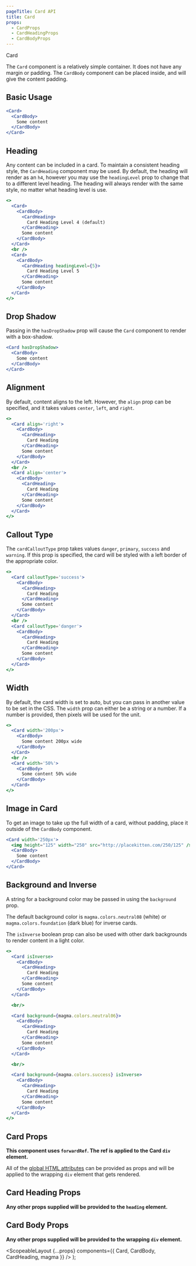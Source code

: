 ```yaml
---
pageTitle: Card API
title: Card
props:
  - CardProps
  - CardHeadingProps
  - CardBodyProps
---
```



<DocsHeading to="/design/card/" type="design">
  Card
</DocsHeading>

The `Card` component is a relatively simple container. It does not have any margin or padding.
The `CardBody` component can be placed inside, and will give the content padding.

## Basic Usage

```.jsx
<Card>
  <CardBody>
    Some content
  </CardBody>
</Card>
```

## Heading

Any content can be included in a card. To maintain a consistent heading style, the `CardHeading` component may be used.
By default, the heading will render as an `h4`, however you may use the `headingLevel` prop to change that to a different level heading.
The heading will always render with the same style, no matter what heading level is use.

```.jsx
<>
  <Card>
    <CardBody>
      <CardHeading>
        Card Heading Level 4 (default)
      </CardHeading>
      Some content
    </CardBody>
  </Card>
  <br />
  <Card>
    <CardBody>
      <CardHeading headingLevel={5}>
        Card Heading Level 5
      </CardHeading>
      Some content
    </CardBody>
  </Card>
</>
```

## Drop Shadow

Passing in the `hasDropShadow` prop will cause the `Card` component to render with a box-shadow.

```.jsx
<Card hasDropShadow>
  <CardBody>
    Some content
  </CardBody>
</Card>
```

## Alignment

By default, content aligns to the left. However, the `align` prop can be specified, and it takes values `center`, `left`, and `right`.

```.jsx
<>
  <Card align='right'>
    <CardBody>
      <CardHeading>
        Card Heading
      </CardHeading>
      Some content
    </CardBody>
  </Card>
  <br />
  <Card align='center'>
    <CardBody>
      <CardHeading>
        Card Heading
      </CardHeading>
      Some content
    </CardBody>
  </Card>
</>
```

## Callout Type

The `cardCalloutType` prop takes values `danger`, `primary`, `success` and `warning`. If this prop is specified, the card will be styled
with a left border of the appropriate color.

```.jsx
<>
  <Card calloutType='success'>
    <CardBody>
      <CardHeading>
        Card Heading
      </CardHeading>
      Some content
    </CardBody>
  </Card>
  <br />
  <Card calloutType='danger'>
    <CardBody>
      <CardHeading>
        Card Heading
      </CardHeading>
      Some content
    </CardBody>
  </Card>
</>
```

## Width

By default, the card width is set to auto, but you can pass in another value to be set in the CSS.
The `width` prop can either be a string or a number. If a number is provided, then pixels will be used for the unit.

```.jsx
<>
  <Card width='200px'>
    <CardBody>
      Some content 200px wide
    </CardBody>
  </Card>
  <br />
  <Card width='50%'>
    <CardBody>
      Some content 50% wide
    </CardBody>
  </Card>
</>
```

## Image in Card

To get an image to take up the full width of a card, without padding, place it outside of the `CardBody` component.

```.jsx
<Card width='250px'>
  <img height="125" width="250" src="http://placekitten.com/250/125" />
  <CardBody>
    Some content
  </CardBody>
</Card>
```

## Background and Inverse

A string for a background color may be passed in using the `background` prop.

The default background color is `magma.colors.neutral08` (white) or `magma.colors.foundation` (dark blue) for inverse cards.

The `isInverse` boolean prop can also be used with other dark backgrounds to render content in a light color.

```.jsx
<>
  <Card isInverse>
    <CardBody>
      <CardHeading>
        Card Heading
      </CardHeading>
      Some content
    </CardBody>
  </Card>

  <br/>

  <Card background={magma.colors.neutral06}>
    <CardBody>
      <CardHeading>
        Card Heading
      </CardHeading>
      Some content
    </CardBody>
  </Card>

  <br/>

  <Card background={magma.colors.success} isInverse>
    <CardBody>
      <CardHeading>
        Card Heading
      </CardHeading>
      Some content
    </CardBody>
  </Card>
</>
```

## Card Props

**This component uses `forwardRef`. The ref is applied to the Card `div` element.**

All of the [global HTML attributes](https://developer.mozilla.org/en-US/docs/Web/HTML/Global_attributes) can be provided as props and will be applied to the wrapping `div` element that gets rendered.

<CardProps />

## Card Heading Props

**Any other props supplied will be provided to the `heading` element.**

<CardHeadingProps />

## Card Body Props

**Any other props supplied will be provided to the wrapping `div` element.**

<CardBodyProps />

  <ScopeableLayout
    {...props}
    components={{ Card, CardBody, CardHeading, magma }}
  />
);
